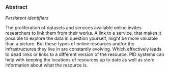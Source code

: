 ### Abstract

*Persistent identifiers*

The proliferation of datasets and services available online invites researchers to link them from their works. A link to a service, that makes it possible to explore the data in question yourself, might be more valuable than a picture. But these types of online resources and/or the infrastructures they live in are constantly evolving. Which effectively leads to dead links or links to a different version of the resource. PID systems can help with keeping the locations of resources up to date as well as store information about what the resource is.
